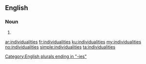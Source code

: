 ==English==

===Noun===
{{head|en|noun plural form}}

# {{plural of|individuality|lang=en}}

[[Category:English plurals ending in "-ies"]]

[[ar:individualities]]
[[fr:individualities]]
[[ku:individualities]]
[[my:individualities]]
[[no:individualities]]
[[simple:individualities]]
[[ta:individualities]]